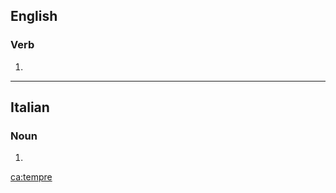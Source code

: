==English==

===Verb===
{{en-verb|tempr}}

# {{obsolete form of|temper|lang=en}}

----

==Italian==

===Noun===
{{head|it|noun plural form|g=f}}

# {{plural of|tempra|lang=it}}

[[ca:tempre]]